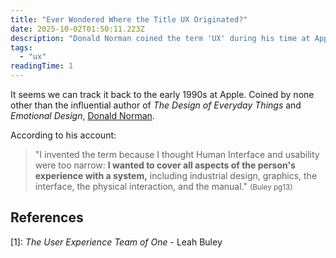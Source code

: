 ```yaml
---
title: "Ever Wondered Where the Title UX Originated?"
date: 2025-10-02T01:50:11.223Z
description: "Donald Norman coined the term 'UX' during his time at Apple in the 90s."
tags:
  - "ux"
readingTime: 1
---
```








It seems we can track it back to the early 1990s at Apple. Coined by none other
than the influential author of _The Design of Everyday Things_ and _Emotional
Design_, [Donald Norman][dnorman].

According to his account:

> "I invented the term because I thought Human Interface and usability were too
> narrow: **I wanted to cover all aspects of the person's experience with a
> system,** including industrial design, graphics, the interface, the physical
> interaction, and the manual." <small>(Buley pg13)</small>

## References

[1]: _The User Experience Team of One_ - Leah Buley

[dnorman]: https://www.jnd.org
